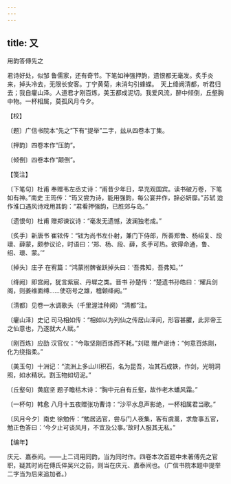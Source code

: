```yaml
---
---
---
```

title: 又
---



用韵答傅先之





君诗好处，似邹 鲁儒家，还有奇节。下笔如神强押韵，遗恨都无毫发。炙手炎来，掉头冷去，无限长安客。丁宁黄菊，未消勾引蜂蝶。　天上绛阙清都，听君归去；我自癯山泽。人道君才刚百炼，美玉都成泥切。我爱风流，醉中倾倒，丘壑胸中物。一杯相属，莫孤风月今夕。





【校】


〔题〕广信书院本“先之”下有“提举”二字，兹从四卷本丁集。

〔押韵〕四卷本作“压韵”。

〔倾倒〕四卷本作“颠倒”。





【笺注】


〔下笔句〕杜甫 奉赠韦左丞丈诗：“甫昔少年日，早充观国宾。读书破万卷，下笔如有神。”南史 王筠传：“筠又尝为诗，能用强韵，每公宴并作，辞必妍靡。”苏轼 迨作淮口遇风诗戏用其韵：“君看押强韵，已胜郊与岛。”

〔遗恨句〕杜甫 赠郑谏议诗：“毫发无遗憾，波澜独老成。”

〔炙手〕新唐书 崔铉传：“铉为尚书左仆射，兼门下侍郎，所善郑鲁、杨绍复、段瓌、薛蒙，颇参议论，时语曰：‘郑、杨、段、薛，炙手可热。欲得命通，鲁、绍、瓌、蒙。’”

〔掉头〕庄子 在宥篇：“鸿蒙拊髀雀跃掉头曰：‘吾弗知，吾弗知。’”

〔绛阙〕即宫阙，犹言紫宸、丹墀之类。晋书 孙楚传：“楚遗书孙皓曰：‘耀兵剑阁，则姜维面缚……使窃号之雄，稽颡绛阙。’”

〔清都〕见卷一水调歌头（千里渥洼种阕）“清都”注。

〔癯山泽〕史记 司马相如传：“相如以为列仙之传居山泽间，形容甚臞，此非帝王之仙意也，乃遂就大人赋。”

〔刚百炼〕应劭 汉官仪：“今取坚刚百炼而不耗。”刘琨 赠卢谌诗：“何意百炼刚，化为绕指柔。”

〔美玉句〕十洲记：“流洲上多山川积石，名为昆吾，冶其石成铁，作剑，光明洞照，如水精状。割玉物如切泥。”

〔丘壑句〕黄庭坚 题子瞻枯木诗：“胸中元自有丘壑，故作老木蟠风霜。”

〔一杯句〕韩愈 八月十五夜赠张功曹诗：“沙平水息声影绝，一杯相属君当歌。”

〔风月今夕〕南史 徐勉传：“勉居选官，尝与门人夜集，客有虞暠，求詹事五官，勉正色答曰：‘今夕止可谈风月，不宜及公事。’故时人服其无私。”





【编年】


庆元、嘉泰间。——上二词用同韵，当为同时作。四卷本次首题中未著傅先之官职，疑其时尚在傅氏倅吴兴之前，则当在庆元、嘉泰间也。（广信书院本题中提举二字当为后来追加者。）